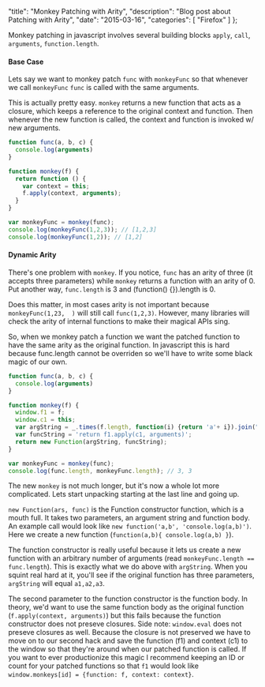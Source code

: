   "title": "Monkey Patching with Arity",
  "description": "Blog post about Patching with Arity",
  "date": "2015-03-16",
  "categories": [
    "Firefox"
  ]
};

Monkey patching in javascript involves several building blocks `apply`, `call`, `arguments`, `function.length`.

#### Base Case

Lets say we want to monkey patch `func` with `monkeyFunc` so that
whenever we call `monkeyFunc` `func` is called with the same arguments.

This is actually pretty easy. `monkey` returns a new function that acts as a closure, which keeps a reference to the original context and function. Then whenever the new function is called, the context and function is invoked w/ new arguments.

```js
function func(a, b, c) {
  console.log(arguments)
}

function monkey(f) {
  return function () {
    var context = this;
    f.apply(context, arguments);
  }
}

var monkeyFunc = monkey(func);
console.log(monkeyFunc(1,2,3)); // [1,2,3]
console.log(monkeyFunc(1,2)); // [1,2]
```

#### Dynamic Arity

There's one problem with `monkey`. If you notice, `func` has an arity of three (it accepts three parameters) while `monkey` returns a function with an arity of 0. Put another way, `func.length` is 3 and (function() {}).length is 0.

Does this matter, in most cases arity is not important because `monkeyFunc(1,23,  )` will still call `func(1,2,3)`. However, many libraries will check the arity of internal functions to make their magical APIs sing.

So, when we monkey patch a function we want the patched function to have the same arity as the original function. In javascript this is hard because func.length cannot be overriden so we'll have to write some black magic of our own.


```js
function func(a, b, c) {
  console.log(arguments)
}

function monkey(f) {
  window.f1 = f;
  window.c1 = this;
  var argString = _.times(f.length, function(i) {return 'a'+ i}).join(",")
  var funcString = 'return f1.apply(c1, arguments)';
  return new Function(argString, funcString);
}

var monkeyFunc = monkey(func);
console.log(func.length, monkeyFunc.length); // 3, 3
```

The new `monkey` is not much longer, but it's now a whole lot more complicated. Lets start unpacking starting at the last line and going up.

`new Function(ars, func)` is the Function constructor function, which is a mouth full. It takes two parameters, an argument string and function body. An example call would look like `new function('a,b', 'console.log(a,b)')`. Here we create a new function (`function(a,b){ console.log(a,b) }`).

The function constructor is really useful because it lets us create a new function with an arbitrary number of arguments (read `monkeyFunc.length == func.length`). This is exactly what we do above with `argString`. When you squint real hard at it, you'll see if the original function has three parameters, `argString` will equal `a1,a2,a3`.

The second parameter to the function constructor is the function body. In theory, we'd want to use the same function body as the original function (`f.apply(context, arguments)`) but this fails because the function constructor does not preseve closures. Side note: `window.eval` does not preseve closures as well. Because the closure is not preserved we have to move on to our second hack and save the function (f1) and context (c1) to the window so that they're around when our patched function is called. If you want to ever productionize this magic I recommend keeping an ID or count for your patched functions so that `f1` would look like `window.monkeys[id] = {function: f, context: context}`.